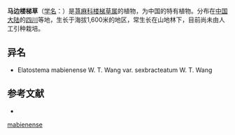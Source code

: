 {{Speciesbox
| name = 马边楼梯草
| status = 
| status_system = 
| image =
| genus = Elatostema
| species = mabienense
| authority = W. T. Wang
| subdivision_ranks =[[变种|变种]]
| subdivision =
* 马边楼梯草 ''E. m.'' var. ''mabienense''
* [[六苞楼梯草|六苞楼梯草]] ''E. m.'' var. ''sexbracteatum''
}}

'''马边楼梯草'''（[[学名|学名]]：{{lang|la|''Elatostema mabienense''}}）是[[荨麻科|荨麻科]][[楼梯草属|楼梯草属]]的植物，为中国的特有植物。分布在[[中国大陆|中国大陆]]的[[四川|四川]]等地，生长于海拔1,600米的地区，常生长在山地林下，目前尚未由人工引种栽培。

== 异名 ==
* Elatostema mabienense W. T. Wang var. sexbracteatum W. T. Wang

== 参考文献 ==
<div class="references-small">
* {{cite web| url =http://www.bioinfo.cn/db05/KmzwSpecies.php?action=view&id=23204| title =马边楼梯草（原变种）| work =《中国高等植物数据库全库》| publisher =中国科学院微生物研究所| author =昆明植物研究所| accessdate =2009-02-25| deadurl =yes| archiveurl =https://web.archive.org/web/20160305044840/http://www.bioinfo.cn/db05/KmzwSpecies.php?action=view&id=23204| archivedate =2016-03-05}}
</div>
{{Taxonbar|from=Q15232077}}

{{DEFAULTSORT:Elatostema mabienense}}
[[Category:楼梯草属|mabienense]]


{{Urticaceae-stub}}